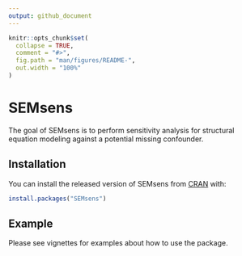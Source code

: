 ---
output: github_document
---

<!-- README.md is generated from README.Rmd. Please edit that file -->

```{r, include = FALSE}
knitr::opts_chunk$set(
  collapse = TRUE,
  comment = "#>",
  fig.path = "man/figures/README-",
  out.width = "100%"
)
```

# SEMsens

<!-- badges: start -->
<!-- badges: end -->

The goal of SEMsens is to perform sensitivity analysis for structural equation modeling against a potential missing confounder.

## Installation

You can install the released version of SEMsens from [CRAN](https://CRAN.R-project.org) with:

``` r
install.packages("SEMsens")
```

## Example

Please see vignettes for examples about how to use the package.
